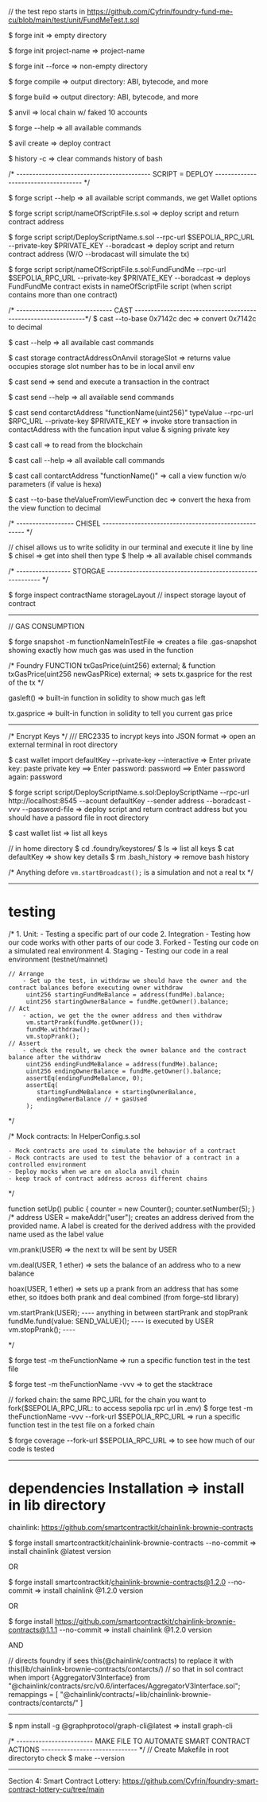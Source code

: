 // the test repo starts in https://github.com/Cyfrin/foundry-fund-me-cu/blob/main/test/unit/FundMeTest.t.sol



$ forge init    => empty directory

$ forge init project-name    => project-name

$ forge init --force   => non-empty directory

$ forge compile   => output directory: ABI, bytecode, and more

$ forge build  => output directory: ABI, bytecode, and more

$ anvil      => local chain w/ faked 10 accounts

$ forge --help   => all available commands

$ avil create  => deploy contract

$ history -c  => clear commands history of bash

/* ------------------------------------------ SCRIPT = DEPLOY ------------------------------------ */

$ forge script --help  => all available script commands, we get Wallet options

$ forge script script/nameOfScriptFile.s.sol   => deploy script and return contract address

$ forge script script/DeployScriptName.s.sol --rpc-url $SEPOLIA_RPC_URL --private-key $PRIVATE_KEY --boradcast => deploy script and return contract address (W/O --brodacast will simulate the tx)

$ forge script script/nameOfScriptFile.s.sol:FundFundMe --rpc-url $SEPOLIA_RPC_URL --private-key $PRIVATE_KEY --boradcast => deploys FundFundMe contract exists in nameOfScriptFile script (when script contains more than one contract)

/* ------------------------------ CAST --------------------------------------------------------------*/
$ cast --to-base 0x7142c dec  => convert 0x7142c to decimal

$ cast --help => all available cast commands

$ cast storage contractAddressOnAnvil storageSlot => returns value occupies storage slot number has to be in local anvil env

$ cast send => send and execute a transaction in the contract

$ cast send --help => all available send commands

$ cast send contarctAddress "functionName(uint256)" typeValue --rpc-url $RPC_URL --private-key $PRIVATE_KEY => invoke store transaction in contactAddress with the funcation input value & signing private key

$ cast call => to read from the blockchain

$ cast call --help => all available call commands

$ cast call contarctAddress "functionName()" => call a view function w/o parameters (if value is hexa)

$ cast --to-base theValueFromViewFunction dec => convert the hexa from the view function to decimal


/* ------------------ CHISEL ----------------------------------------------------- */

// chisel allows us to write solidity in our terminal and execute it line by line
$ chisel => get into shell then type $ !help => all available chisel commands


/* ----------------- STORGAE --------------------------------------------------------- */

$ forge inspect contractName storageLayout  // inspect storage layout of contract

-----------------------------------------------------------------------------------
// GAS CONSUMPTION

$ forge snapshot -m functionNameInTestFile => creates a file .gas-snapshot showing exactly how much gas was used in the function

/* Foundry
FUNCTION txGasPrice(uint256) external; & function txGasPrice(uint256 newGasPRice) external; => sets tx.gasprice for the rest of the tx
*/

gasleft() => built-in function in solidity to show much gas left

tx.gasprice =>  built-in function in solidity to tell you current gas price


--------------------------------------------------------------------------------------------------
/*
Encrypt Keys
*/
/// ERC2335 to incrypt keys into JSON format => open an external terminal in root directory

$ cast wallet import defaultKey --private-key --interactive  => Enter private key: paste private key ==> Enter password: password ==> Enter password again: password

$ forge script script/DeployScriptName.s.sol:DeployScriptName --rpc-url http://localhost:8545 --acount defaultKey --sender address --boradcast -vvv --password-file   => deploy script and return contract address but you should have a passord file in root directory

$ cast wallet list => list all keys

// in home directory
$ cd .foundry/keystores/
$ ls => list all keys
$ cat defaultKey => show key details
$ rm .bash_history => remove bash history





/*
Anything defore `vm.startBroadcast();` is a simulation and not a real tx
*/



--------------------------------------------------

# testing

/*
    1. Unit: 
        - Testing a specific part of our code
    2. Integration
        - Testing how our code works with other parts of our code 
    3. Forked
        - Testing our code on a simulated real environment
    4. Staging
        - Testing our code in a real environment (testnet/mainnet)

    // Arrange
        - Set up the test, in withdraw we should have the owner and the contract balances before executing owner withdraw
         uint256 startingFundMeBalance = address(fundMe).balance;
         uint256 startingOwnerBalance = fundMe.getOwner().balance;
    // Act
        - action, we get the the owner address and then withdraw
         vm.startPrank(fundMe.getOwner());
         fundMe.withdraw();
         vm.stopPrank();
    // Assert
        - check the result, we check the owner balance and the contract balance after the withdraw
         uint256 endingFundMeBalance = address(fundMe).balance;
         uint256 endingOwnerBalance = fundMe.getOwner().balance;
         assertEq(endingFundMeBalance, 0);
         assertEq(
            startingFundMeBalance + startingOwnerBalance,
            endingOwnerBalance // + gasUsed
         );
*/

/*
Mock contracts: In HelperConfig.s.sol

    - Mock contracts are used to simulate the behavior of a contract
    - Mock contracts are used to test the behavior of a contract in a controlled environment
    - Deploy mocks when we are on alocla anvil chain
    - keep track of contract address across different chains
*/


function setUp() public {
    counter = new Counter();
    counter.setNumber(5);
}
/*
address USER = makeAddr("user");
creates an address derived from the provided name.
A label is created for the derived address with the provided name used as the label value

vm.prank(USER) => the next tx will be sent by USER

vm.deal(USER, 1 ether)   => sets the balance of an address who to a new balance

hoax(USER, 1 ether) => sets up a prank from an address that has some ether, so itdoes both prank and deal combined (from forge-std library)

vm.startPrank(USER);                    ---- anything in between startPrank and stopPrank
fundMe.fund{value: SEND_VALUE}();       ---- is executed by USER
vm.stopPrank();                         ----

*/

$ forge test -m theFunctionName => run a specific function test in the test file

$ forge test -m theFunctionName -vvv => to get the stacktrace 

// forked chain: the same RPC_URL for the chain you want to fork($SEPOLIA_RPC_URL: to access sepolia rpc url in .env)
$ forge test -m theFunctionName -vvv --fork-url $SEPOLIA_RPC_URL => run a specific function test in the test file on a forked chain

$ forge coverage --fork-url $SEPOLIA_RPC_URL => to see how much of our code is tested 





-------------------------------------------
# dependencies Installation => install in lib directory

chainlink: https://github.com/smartcontractkit/chainlink-brownie-contracts

$ forge install smartcontractkit/chainlink-brownie-contracts --no-commit => install chainlink @latest version

OR

$ forge install smartcontractkit/chainlink-brownie-contracts@1.2.0 --no-commit => install chainlink @1.2.0 version

OR

$ forge install https://github.com/smartcontractkit/chainlink-brownie-contracts@1.1.1 --no-commit => install chainlink @1.2.0 version

AND

// directs foundry if sees this(@chainlink/contracts) to replace it with this(lib/chainlink-brownie-contracts/contarcts/)
// so that in sol contract when import {AggregatorV3Interface} from "@chainlink/contracts/src/v0.6/interfaces/AggregatorV3Interface.sol";
remappings = [
    "@chainlink/contracts/=lib/chainlink-brownie-contracts/contarcts/"
]




---------------------------------------------------------------------------------------

$ npm install -g @graphprotocol/graph-cli@latest   => install graph-cli

/* ------------------------ MAKE FILE TO AUTOMATE SMART CONTRACT ACTIONS ------------------------------ */
// Create Makefile in root directoryto check $ make --version



--------------------------------------------------------------------------------------------------------------------------------------
Section 4: Smart Contract Lottery: https://github.com/Cyfrin/foundry-smart-contract-lottery-cu/tree/main
